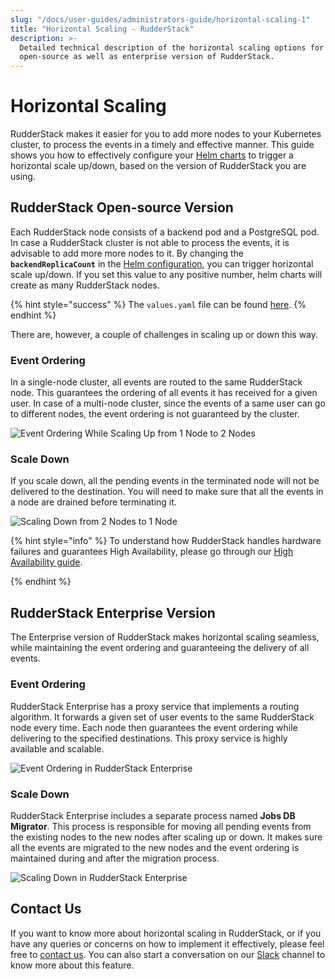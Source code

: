 ```yaml
---
slug: "/docs/user-guides/administrators-guide/horizontal-scaling-1"
title: "Horizontal Scaling - RudderStack"
description: >-
  Detailed technical description of the horizontal scaling options for the
  open-source as well as enterprise version of RudderStack.
---
```


# Horizontal Scaling

RudderStack makes it easier for you to add more nodes to your Kubernetes cluster, to process the events in a timely and effective manner. This guide shows you how to effectively configure your [Helm charts](https://github.com/rudderlabs/rudderstack-helm) to trigger a horizontal scale up/down, based on the version of RudderStack you are using.

## RudderStack Open-source Version

Each RudderStack node consists of a backend pod and a PostgreSQL pod. In case a RudderStack cluster is not able to process the events, it is advisable to add more more nodes to it. By changing the **`backendReplicaCount`** in the [Helm configuration](https://github.com/rudderlabs/rudderstack-helm/blob/master/values.yaml), you can trigger horizontal scale up/down. If you set this value to any positive number, helm charts will create as many RudderStack nodes.

{% hint style="success" %}
The `values.yaml` file can be found
[here](https://github.com/rudderlabs/rudderstack-helm/blob/master/values.yaml).
{% endhint %}

There are, however, a couple of challenges in scaling up or down this way.

### Event Ordering

In a single-node cluster, all events are routed to the same RudderStack node. This guarantees the ordering of all events it has received for a given user. In case of a multi-node cluster, since the events of a same user can go to different nodes, the event ordering is not guaranteed by the cluster.

![Event Ordering While Scaling Up from 1 Node to 2 Nodes](../../.gitbook/assets/image%20%2817%29.png)

### Scale Down

If you scale down, all the pending events in the terminated node will not be delivered to the destination. You will need to make sure that all the events in a node are drained before terminating it.

![Scaling Down from 2 Nodes to 1 Node](../../.gitbook/assets/image%20%2865%29.png)

{% hint style="info" %}
To understand how RudderStack handles hardware failures and guarantees High Availability, please go through our [High Availability guide](https://docs.rudderstack.com/administrators-guide/high-availability).

{% endhint %}

## RudderStack Enterprise Version

The Enterprise version of RudderStack makes horizontal scaling seamless, while maintaining the event ordering and guaranteeing the delivery of all events.

### Event Ordering

RudderStack Enterprise has a proxy service that implements a routing algorithm. It forwards a given set of user events to the same RudderStack node every time. Each node then guarantees the event ordering while delivering to the specified destinations. This proxy service is highly available and scalable.

![Event Ordering in RudderStack Enterprise](../../.gitbook/assets/image%20%2827%29.png)

### Scale Down

RudderStack Enterprise includes a separate process named **Jobs DB Migrator**. This process is responsible for moving all pending events from the existing nodes to the new nodes after scaling up or down. It makes sure all the events are migrated to the new nodes and the event ordering is maintained during and after the migration process.

![Scaling Down in RudderStack Enterprise](../../.gitbook/assets/image%20%2855%29.png)

## Contact Us

If you want to know more about horizontal scaling in RudderStack, or if you have any queries or concerns on how to implement it effectively, please feel free to [contact us](mailto:%20docs@rudderstack.com). You can also start a conversation on our [Slack](https://resources.rudderstack.com/join-rudderstack-slack) channel to know more about this feature.
